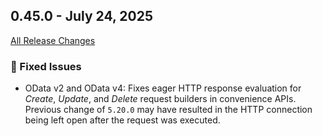 ## 0.45.0 - July 24, 2025

[All Release Changes](https://github.com/SAP/cloud-sdk-java/releases/tag/rel%2F0.45.0)

### 🐛 Fixed Issues

- OData v2 and OData v4: Fixes eager HTTP response evaluation for _Create_, _Update_, and _Delete_ request builders in convenience APIs.
  Previous change of `5.20.0` may have resulted in the HTTP connection being left open after the request was executed.
